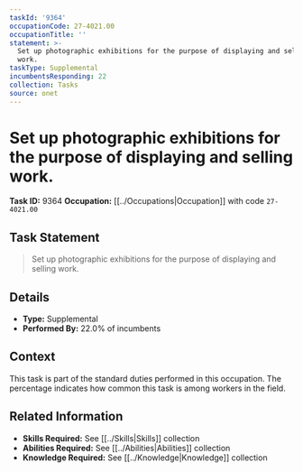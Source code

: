 ```yaml
---
taskId: '9364'
occupationCode: 27-4021.00
occupationTitle: ''
statement: >-
  Set up photographic exhibitions for the purpose of displaying and selling
  work.
taskType: Supplemental
incumbentsResponding: 22
collection: Tasks
source: onet
---
```

# Set up photographic exhibitions for the purpose of displaying and selling work.

**Task ID:** 9364
**Occupation:** [[../Occupations|Occupation]] with code `27-4021.00`

## Task Statement

> Set up photographic exhibitions for the purpose of displaying and selling work.

## Details

- **Type:** Supplemental
- **Performed By:** 22.0% of incumbents

## Context

This task is part of the standard duties performed in this occupation. The percentage indicates how common this task is among workers in the field.

## Related Information

- **Skills Required:** See [[../Skills|Skills]] collection
- **Abilities Required:** See [[../Abilities|Abilities]] collection
- **Knowledge Required:** See [[../Knowledge|Knowledge]] collection

